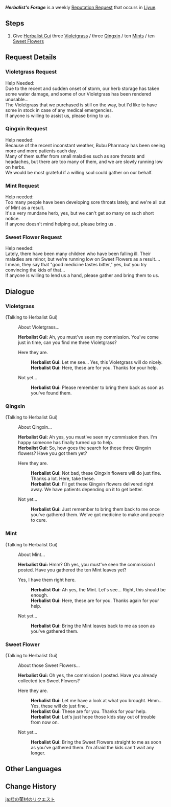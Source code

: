 {{Quest Infobox
|id            = 71701; 71702; 71703; 71704
|image         = Herbalist Gui Icon.png
|type          = World
|group         = Request
|startLocation = [[Liyue Harbor]], [[Liyue]]
|region        = Liyue
|area          = Sea of Clouds
|subarea       = Liyue Harbor
|characters    = Herbalist Gui; Traveler
|rewards       = Mora*20,000
|rep           = Liyue
}}
'''''Herbalist's Forage''''' is a weekly [[Reputation Request]] that occurs in [[Liyue]].

==Steps==
#Give [[Herbalist Gui]] three [[Violetgrass]] / three [[Qingxin]] / ten [[Mint]]s / ten [[Sweet Flower]]s

==Request Details==
===Violetgrass Request===
Help Needed:<br>
Due to the recent and sudden onset of storm, our herb storage has taken some water damage, and some of our Violetgrass has been rendered unusable...<br>
The Violetgrass that we purchased is still on the way, but I'd like to have some in stock in case of any medical emergencies.<br>
If anyone is willing to assist us, please bring {{Color|buzzword|three Violetgrass}} to us.

===Qingxin Request===
Help needed:<br>
Because of the recent inconstant weather, Bubu Pharmacy has been seeing more and more patients each day.<br>
Many of them suffer from small maladies such as sore throats and headaches, but there are too many of them, and we are slowly running low on herbs.<br>
We would be most grateful if a willing soul could gather {{Color|buzzword|three Qingxin flowers}} on our behalf.

===Mint Request===
Help needed:<br>
Too many people have been developing sore throats lately, and we're all out of Mint as a result.<br>
It's a very mundane herb, yes, but we can't get so many on such short notice.<br>
If anyone doesn't mind helping out, please bring us {{Color|buzzword|ten Mints}}.

===Sweet Flower Request===
Help needed:<br>
Lately, there have been many children who have been falling ill. Their maladies are minor, but we're running low on Sweet Flowers as a result....<br>
I mean, they say that "good medicine tastes bitter," yes, but you try convincing the kids of that...<br>
If anyone is willing to lend us a hand, please gather {{Color|buzzword|ten Sweet Flowers}} and bring them to us.
==Dialogue==
{{Quest Description|[[Liyue Harbor]]'s [[Herbalist Gui]] needs three [[Violetgrass]] / three [[Qingxin]] / ten [[Mint]]s / ten [[Sweet Flower]]s.}}
===Violetgrass===
{{Dialogue Start}}
;(Talking to Herbalist Gui)
:{{DIcon|Quest}} About Violetgrass...
:'''Herbalist Gui:''' Ah, you must've seen my commission. You've come just in time, can you find me three Violetgrass?
:{{DIcon|Quest}} Here they are.
::'''Herbalist Gui:''' Let me see... Yes, this Violetgrass will do nicely.
::'''Herbalist Gui:''' Here, these are for you. Thanks for your help.
:{{DIcon}} Not yet...
::'''Herbalist Gui:''' Please remember to bring them back as soon as you've found them.
{{Dialogue End}}

===Qingxin===
{{Dialogue Start}}
;(Talking to Herbalist Gui)
:{{DIcon|Quest}} About Qingxin...
:'''Herbalist Gui:''' Ah yes, you must've seen my commission then. I'm happy someone has finally turned up to help.
:'''Herbalist Gui:''' So, how goes the search for those three Qingxin flowers? Have you got them yet?
:{{DIcon|Quest}} Here they are.
::'''Herbalist Gui:''' Not bad, these Qingxin flowers will do just fine. Thanks a lot. Here, take these.
::'''Herbalist Gui:''' I'll get these Qingxin flowers delivered right away. We have patients depending on it to get better.
:{{DIcon}} Not yet...
::'''Herbalist Gui:''' Just remember to bring them back to me once you've gathered them. We've got medicine to make and people to cure.
{{Dialogue End}}

===Mint===
{{Dialogue Start}}
;(Talking to Herbalist Gui)
:{{DIcon|Quest}} About Mint...
:'''Herbalist Gui:''' Hmm? Oh yes, you must've seen the commission I posted. Have you gathered the ten Mint leaves yet?
:{{DIcon|Quest}} Yes, I have them right here.
::'''Herbalist Gui:''' Ah yes, the Mint. Let's see... Right, this should be enough.
::'''Herbalist Gui:''' Here, these are for you. Thanks again for your help.
:{{DIcon}} Not yet...
::'''Herbalist Gui:''' Bring the Mint leaves back to me as soon as you've gathered them.
{{Dialogue End}}

===Sweet Flower===
{{Dialogue Start}}
;(Talking to Herbalist Gui)
:{{DIcon|Quest}} About those Sweet Flowers...
:'''Herbalist Gui:''' Oh yes, the commission I posted. Have you already collected ten Sweet Flowers?
:{{DIcon|Quest}} Here they are.
::'''Herbalist Gui:''' Let me have a look at what you brought. Hmm... Yes, these will do just fine..
::'''Herbalist Gui:''' These are for you. Thanks for your help.
::'''Herbalist Gui:''' Let's just hope those kids stay out of trouble from now on.
:{{DIcon}} Not yet...
::'''Herbalist Gui:''' Bring the Sweet Flowers straight to me as soon as you've gathered them. I'm afraid the kids can't wait any longer.
{{Dialogue End}}

==Other Languages==
{{Other Languages
|en      = Herbalist's Forage
|zhs     = 阿桂的药材需求
|zhs_rm  = Ā Guì de Yàocái Xūqiú
|zht     = 阿桂的藥材需求
|zht_rm  = Ā Guì de Yàocái Xūqiú
|zh_tl   = {{Lex|Herbalist Gui|zh}}'s Medicine Needs
|ja      = 桂の薬材のリクエスト
|ja_rm   = Katsura no Kusuri no Rikuesuto
|ja_tl   = {{Lex|Herbalist Gui|ja}}'s Medicine Request
|ko      = 아규의 약재 의뢰
|ko_rm   = A Gyu-ui Yakjae Uiroe
|ko_tl   = {{Lex|Herbalist Gui|ko}}'s Medicinal Stuffs Request
|es      = Hierbas medicinales para el Herborista Gui
|es_tl   = Medicinal Herbs for Herbalist Gui
|fr      = Herboriste en détresse
|fr_tl   = Herbalist in Distress
|ru      = Лекарства для травника Гуя
|ru_tl   = Medicine for Herbalist Gui
|th      = การสรรหาสมุนไพรของนักสมุนไพร Gui
|th_rm   = 
|th_tl   = 
|vi      = Nguyên liệu thuốc Gui cần
|vi_tl   = 
|de      = Guis Bitte um Kräuter
|de_tl   = Gui's Request for Herbs
|id      = Permintaan dari Tukang Obat Herbal
|id_tl   = Request from the Herbalist
|pt      = Pedido de Materiais do Herborista Gui
|pt_tl   = 
|tr      = Otacının İhtiyacı
|tr_tl   = 
|it      = Ingredienti per l'erborista
|it_tl   = 
}}

==Change History==
{{Change History|1.1}}

[[ja:桂の薬材のリクエスト]]